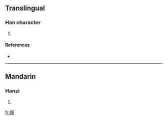 ==Translingual==

===Han character===
{{Han char|rn=38|rad=女|as=11|sn=14|four=|canj=女廿中一 (VTLM)}}

# {{defn|Han|sort=女11}}

====References====
* {{Han ref|kx=0270.050|dkj=06660|dj=0538.010|hdz=21075.080|uh=5AE4|ud=23268}}

----

==Mandarin==

===Hanzi===
{{cmn-hanzi|pin=[[jìn]] ([[jin4]])|wg=chin<sup>4</sup>}}

# {{defn|Mandarin|sort=女11}}

[[fr:嫤]]